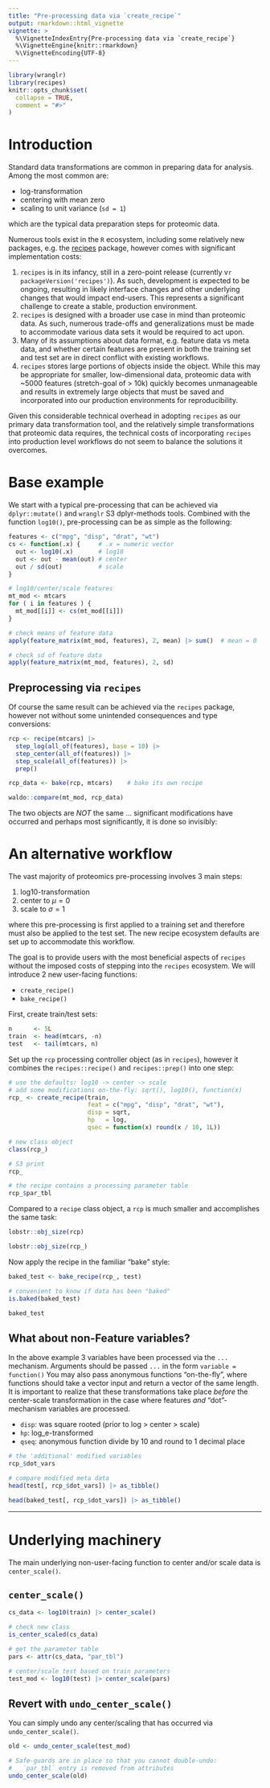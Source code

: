 ```yaml
---
title: "Pre-processing data via `create_recipe`"
output: rmarkdown::html_vignette
vignette: >
  %\VignetteIndexEntry{Pre-processing data via `create_recipe`}
  %\VignetteEngine{knitr::rmarkdown}
  %\VignetteEncoding{UTF-8}
---
```


```r
library(wranglr)
library(recipes)
knitr::opts_chunk$set(
  collapse = TRUE,
  comment = "#>"
)
```




# Introduction

Standard data transformations are common in preparing data for analysis.
Among the most common are:

* log-transformation
* centering with mean zero
* scaling to unit variance (`sd = 1`)

which are the typical data preparation steps for proteomic data.

Numerous tools exist in the `R` ecosystem, including some relatively new
packages, e.g. the [recipes](https://recipes.tidymodels.org) package, however
comes with significant implementation costs:

1. `recipes` is in its infancy, still in a zero-point release (currently
   v`r packageVersion('recipes')`). As such, development is expected to
   be ongoing, resulting in likely interface changes and other underlying
   changes that would impact end-users. This represents a significant
   challenge to create a stable, production environment.
1. `recipes` is designed with a broader use case in mind than proteomic data.
   As such, numerous trade-offs and generalizations must be made to
   accommodate various data sets it would be required to act upon.
1. Many of its assumptions about data format, e.g. feature data vs meta data,
   and whether certain features are present in both the training set and test
   set are in direct conflict with existing workflows.
1. `recipes` stores large portions of objects inside the object. While
   this may be appropriate for smaller, low-dimensional data, proteomic data
   with ~5000 features (stretch-goal of > 10k) quickly becomes
   unmanageable and results in extremely large objects that must be saved
   and incorporated into our production environments for reproducibility.

Given this considerable technical overhead in adopting `recipes` as our
primary data transformation tool, and the relatively simple transformations
that proteomic data requires, the technical costs of incorporating `recipes`
into production level workflows do not seem to balance the solutions
it overcomes.


# Base example

We start with a typical pre-processing that can be achieved via
`dplyr::mutate()` and `wranglr` S3 dplyr-methods tools.
Combined with the function `log10()`, pre-processing can
be as simple as the following:

```r
features <- c("mpg", "disp", "drat", "wt")
cs <- function(.x) {     # .x = numeric vector
  out <- log10(.x)       # log10
  out <- out - mean(out) # center
  out / sd(out)          # scale
}

# log10/center/scale features
mt_mod <- mtcars
for ( i in features ) {
  mt_mod[[i]] <- cs(mt_mod[[i]])
}

# check means of feature data
apply(feature_matrix(mt_mod, features), 2, mean) |> sum()  # mean = 0

# check sd of feature data
apply(feature_matrix(mt_mod, features), 2, sd)
```


## Preprocessing via `recipes`

Of course the same result can be achieved via the `recipes` package, however
not without some unintended consequences and type conversions:

```r
rcp <- recipe(mtcars) |>
  step_log(all_of(features), base = 10) |>
  step_center(all_of(features)) |>
  step_scale(all_of(features)) |>
  prep()

rcp_data <- bake(rcp, mtcars)    # bake its own recipe

waldo::compare(mt_mod, rcp_data)
```

The two objects are *NOT* the same ... significant modifications have occurred
and perhaps most significantly, it is done so invisibly:


# An alternative workflow

The vast majority of proteomics pre-processing involves 3 main steps:

1. log10-transformation
1. center to $\mu = 0$
1. scale to $\sigma = 1$

where this pre-processing is first applied to a training set and therefore
must also be applied to the test set. The new recipe ecosystem
defaults are set up to accommodate this workflow.

The goal is to provide users with the most beneficial aspects of `recipes`
without the imposed costs of stepping into the `recipes` ecosystem. We
will introduce 2 new user-facing functions:

* `create_recipe()`
* `bake_recipe()`

First, create train/test sets:

```r
n      <- 5L
train  <- head(mtcars, -n)
test   <- tail(mtcars, n)
```

Set up the `rcp` processing controller object (as in `recipes`),
however it combines the `recipes::recipe()` and `recipes::prep()`
into one step:

```r
# use the defaults: log10 -> center -> scale
# add some modifications on-the-fly: sqrt(), log10(), function(x)
rcp_ <- create_recipe(train,
                      feat = c("mpg", "disp", "drat", "wt"),
                      disp = sqrt,
                      hp   = log,
                      qsec = function(x) round(x / 10, 1L))

# new class object
class(rcp_)

# S3 print
rcp_

# the recipe contains a processing parameter table
rcp_$par_tbl
```

Compared to a `recipe` class object, a `rcp` is much smaller
and accomplishes the same task:

```r
lobstr::obj_size(rcp)

lobstr::obj_size(rcp_)
```

Now apply the recipe in the familiar "bake" style:

```r
baked_test <- bake_recipe(rcp_, test)

# convenient to know if data has been "baked"
is.baked(baked_test)

baked_test
```


## What about non-Feature variables?

In the above example 3 variables have been processed via the `...` mechanism.
Arguments should be passed `...` in the form `variable = function()`
You may also pass anonymous functions "on-the-fly", where functions should
take a vector input and return a vector of the same length.
It is important to realize that these transformations take place *before*
the center-scale transformation in the case where features *and*
"dot"-mechanism variables are processed.

* `disp`: was square rooted (prior to log > center > scale)
* `hp`: log_e-transformed
* `qseq`: anonymous function divide by 10 and round to 1 decimal place

```r
# the 'additional' modified variables
rcp_$dot_vars

# compare modified meta data
head(test[, rcp_$dot_vars]) |> as_tibble()

head(baked_test[, rcp_$dot_vars]) |> as_tibble()
```


-------------


# Underlying machinery

The main underlying non-user-facing function to center and/or scale data is
`center_scale()`.

## `center_scale()`

```r
cs_data <- log10(train) |> center_scale()

# check new class
is_center_scaled(cs_data)

# get the parameter table
pars <- attr(cs_data, "par_tbl")

# center/scale test based on train parameters
test_mod <- log10(test) |> center_scale(pars)
```


## Revert with `undo_center_scale()`

You can simply undo any center/scaling that has occurred
via `undo_center_scale()`.

```r
old <- undo_center_scale(test_mod)

# Safe-guards are in place so that you cannot double-undo:
#   `par_tbl` entry is removed from attributes
undo_center_scale(old)
```
